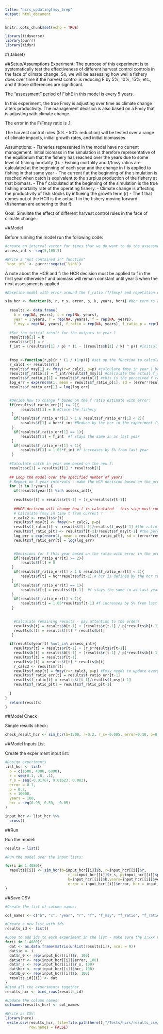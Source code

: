 ```yaml
---
title: "hcrs_updatingfmsy_5rep"
output: html_document
---
```


```r
knitr::opts_chunk$set(echo = TRUE)

library(tidyverse)
library(purrr)
library(tidyr)

```

#{.tabset}

##Setup/Assumptions
Experiment: The purpose of this experiment is to systematically test the effectiveness of different harvest control controls in the face of climate change. So, we will be assessing how well a fishery does over time if the harvest control is reducing F by 5%, 10%, 15%, etc., and if those differences are significant.

The "assessment" period of FishE in this model is every 5 years.

In this experiment, the true Fmsy is adjusting over time as climate change alters productivity. The management decision is also based on a Fmsy that is adjusting with climate change.

The error in the F/Fmsy ratio is .1.

The harvest control rules (5% - 50% reduction) will be tested over a range of climate impacts, initial growth rates, and initial biomasses.

Assumptions: 
 - Fisheries represented in the model have no current management. Initial biomass in the simulation is therefore representative of the equilibrium that the fishery has reached over the years due to some level of fishing mortality (f). 
 - Fishing mortality and f/fmsy ratios are calculated at the beginning of each year and the change in f is applied to fishing in that same year
 - The current f at the beginning of the simulation is reached when catch is equivalent to the surplus production of the fishery at that biomass. 
 - The f calculated at the beginning of the simulation is the true fishing mortality rate of the operating fishery. 
 - Climate change is affecting the productivity of fish stocks by influeing the growth term (r)
 - The f that comes out of the HCR is the actual f in the fishery moving forward (fisherman are adhering to that f)
 
Goal: Simulate the effect of different harvest control rules in the face of climate change.
 


##Model

Before running the model run the following code:
```r

#create an interval vector for times that we do want to do the assessment:
assess_int <- seq(5,100,5)

#Write a "not contained in" function"
`%not_in%` <- purrr::negate(`%in%`)
```

A note about the HCR and f: the HCR decision must be applied to f in the first year otherwise f and biomass will remain constant until year 5 when the next assessment is applied. 
```r

#Baseline model with error around the f_ratio (f/fmsy) and repetition of the assessment process every 5 years for the duration of the simulation:

sim_hcr <- function(b, r, r_s, error, p, k, years, hcr){ #hcr term is added into the model to run a cross list of a number of different hcr possibilities
  
  results <- data.frame(
    b = rep(NA, years), c = rep(NA, years), 
    year = 1:years, r = rep(NA, years), f = rep(NA, years),
    f_msy = rep(NA, years), f_ratio = rep(NA, years), f_ratio_p = rep(NA, years), f_ratio_err = rep(NA, years)) #Setup the results dataframe 
  
  #Set the initial result for the outputs in year 1
  results$b[1] = b
  results$r[1] = r
  f_int = (results$r[1] / p) * (1 - ((results$b[1] / k) ^ p)) #initial f assuming catch = surplus
  
  
  fmsy <-function(r,p){r * (1 / (1+p))} #set up the function to calculate Fmsy based on growth (r) and shape parameter (p)
  r_calc1 <- results$r[1]
  results$f_msy[1] <- fmsy(r=r_calc1, p=p) #calculate fmsy in year 1 based on historical parameters
  results$f_ratio[1] = f_int/results$f_msy[1] #calculate the actual f_ratio from initial fishing pressure (this is basically f in time t-1) and fmsy
  results$f_ratio_p[1] = results$f_ratio[1] #this is the perceived f ratio by the fisheries managers - with climate change, this perceived ratio will adjust fmsy as climate shifts productivity
  log_err = exp(rnorm(1, mean = results$f_ratio_p[1], sd = (error*results$f_ratio_p[1]))) #simulate error in the f ratio estimate based on the f ratio perceived by fisheries managers
  results$f_ratio_err[1] = log(log_err)

  
  #Decide how to change f based on the f ratio estimate with error:
  if(results$f_ratio_err[1] >= 2){
       results$f[1] = 0 #Close the fishery
   } 
    if(results$f_ratio_err[1] > 1 & results$f_ratio_err[1] < 2){
       results$f[1] = hcr*f_int #Reduce by the hcr in the experiment (5%, 10%, 15%, etc.)
   }  
    if(results$f_ratio_err[1] == 1){
       results$f[1] = f_int  #f stays the same in as last year
   }
    if(results$f_ratio_err[1] < 1){
       results$f[1] = 1.05*f_int #f increases by 5% from last year
   } 
  
  #Calculate catch in year one based on the new f:
  results$c[1] = results$f[1] * results$b[1] 
  
  ## Loop the model over the specified number of years
  # Repeat on 5 year intervals - make the HCR decision based on the previous years data and apply the f to the current assessment year, this f remains constant until next assessment
  for (t in 2:years) {
    if(results$year[t] %in% assess_int){
    
    results$r[t] = results$r[t-1] + (r_s*results$r[t-1])
    
    ##HCR decision will change how f is calculated - this step must come before calculating c 
    # Calculate fmsy in time t from current r 
    r_calc2 <- results$r[t]
    results$f_msy[t] <- fmsy(r=r_calc2, p=p)
    results$f_ratio[t] <- results$f[t-1]/results$f_msy[t-1] #the ratio of f/fmsy at the beginning of the year is based on last years f and fmsy
    results$f_ratio_p[t] <- results$f[t-1]/results$f_msy[t-1] #the perceived f ratio is based on the climate adjusted fmsy
    log_err = exp(rnorm(1, mean = results$f_ratio_p[t], sd = (error*results$f_ratio_p[t]))) #simulate error in the perceived f ratio estimate
    results$f_ratio_err[t] = log(log_err)

    
    #Decisions for f this year based on the ratio with error in the previous year 
    if(results$f_ratio_err[t] >= 2){
       results$f[t] = 0 
   } 
    if(results$f_ratio_err[t] > 1 & results$f_ratio_err[t] < 2){
       results$f[t] = hcr*results$f[t-1] # hcr is defined by the hcr that is being tested in each run
   }  
    if(results$f_ratio_err[t] == 1){
       results$f[t] = results$f[t-1]  #f stays the same in as last year
   }
    if(results$f_ratio_err[t] < 1){
       results$f[t] = 1.05*results$f[t-1] #f increases by 5% from last year
   } 
    
    
    #Calculate remaining results - pay attention to the order!
    results$b[t] = results$b[t-1] + (results$r[t-1] / p)*results$b[t-1]*(1 - ((results$b[t-1]/k) ^ p))-results$c[t-1]
    results$c[t] = results$f[t] * results$b[t]
   } 

  if(results$year[t] %not_in% assess_int){
    results$r[t] = results$r[t-1] + (r_s*results$r[t-1])
    results$b[t] = results$b[t-1] + (results$r[t-1] / p)*results$b[t-1]*(1 - ((results$b[t-1]/k) ^ p))-results$c[t-1]
    results$f[t] = results$f[t-1]
    results$c[t] = results$f[t] * results$b[t]
    r_calc3 <- results$r[t]
    results$f_msy[t] = fmsy(r=r_calc3, p=p) #Fmsy needs to update every year to capture productivity changes
    results$f_ratio_err[t] = results$f_ratio_err[t-1]
    results$f_ratio[t] = results$f[t-1]/results$f_msy[t-1]
    results$f_ratio_p[t] = results$f_ratio_p[t-1]
    
  }
}
  return(results)
}


```

##Model Check

Simple results check:
```r

check_result_hcr <- sim_hcr(b=1500, r=0.2, r_s=-0.005, error=0.10, p=0.2, k=10000, years=100, hcr = .95)
```

##Model Inputs List

Create the experiment input list:
```r

#Design experiments
list_hcr <- list(
  b = c(1500, 4000, 6000),
  r = seq(0.1, .8, .1),
  r_s = seq(-0.01767, 0.01623, 0.002),
  error = 0.1,
  p = 0.2,
  k = 10000,
  years = 100,
  hcr = seq(0.95, 0.50, -0.05)
)

input_hcr <- list_hcr %>%
  cross()


```


##Run

Run the model:
```r

results = list()

#Run the model over the input lists:

for(i in 1:4080){
  results[[i]] <- sim_hcr(b=input_hcr[[i]]$b, r=input_hcr[[i]]$r,
                             r_s=input_hcr[[i]]$r_s, p=input_hcr[[i]]$p,
                             k=input_hcr[[i]]$k,years=input_hcr[[i]]$years, 
                             error = input_hcr[[i]]$error, hcr = input_hcr[[i]]$hcr)
}

```

##Save CSV
```r

#Create the list of column names:

col_names <- c("b", "c", "year", "r", "f", "f_msy", "f_ratio", "f_ratio_p", "f_ratio_err", "id", "r_0", "error", "r_s", "hcr", "b_0")

#Create a new list with ids
results_id <- list()

#Loop to add ids to each experiment in the list - make sure the 1:xxx matches the number of lists in the results
for(i in 1:4080){
  dat <- as.data.frame(matrix(unlist(results[i]), ncol = 9))
  dat$id <- i
  dat$r_0 <- rep(input_hcr[[i]]$r, 100)
  dat$err <- rep(input_hcr[[i]]$error, 100)
  dat$r_s <- rep(input_hcr[[i]]$r_s, 100)
  dat$hcr <- rep(input_hcr[[i]]$hcr, 100)
  dat$b_0 <- rep(input_hcr[[i]]$b, 100)
  results_id[[i]] <- dat
}
#Bind all the experiments together
results_hcr <- bind_rows(results_id)

#Update the column names:
colnames(results_hcr) <- col_names

#Write as CSV:
library(here)
 write.csv(results_hcr, file=file.path(here(),"/Tests/hcrs/results_csv/hcrs_updatingfmsy_5rep.csv"),
           row.names = FALSE)

```
